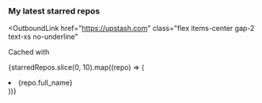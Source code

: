 
### My latest starred repos

<OutboundLink
  href="https://upstash.com"
  class="flex items-center gap-2 text-xs no-underline"
>
  <span>Cached with</span>
  <UpstashIcon class="inline-block h-6" aria-label="Upstash" />
</OutboundLink>

{starredRepos.slice(0, 10).map((repo) => (
  <li>
    <OutboundLink href={repo.html_url}>
      {repo.full_name}
    </OutboundLink>
  </li>
))}
